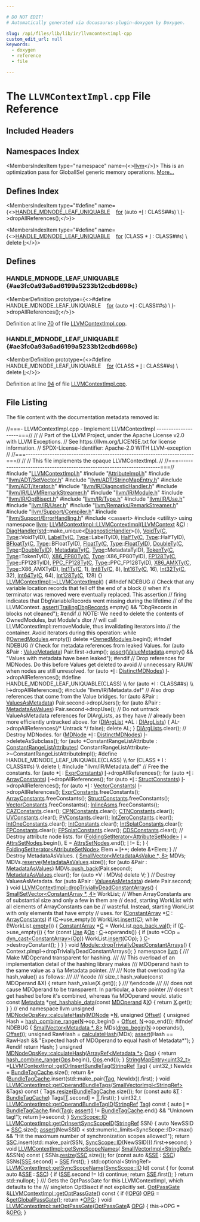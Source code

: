 ```yaml
---

# DO NOT EDIT!
# Automatically generated via docusaurus-plugin-doxygen by Doxygen.

slug: /api/files/lib/lib/ir/llvmcontextimpl-cpp
custom_edit_url: null
keywords:
  - doxygen
  - reference
  - file

---
```





# The `LLVMContextImpl.cpp` File Reference

<DoxygenPage pluginConfig={pluginConfig}>



## Included Headers

<IncludesList>
<IncludesListItem
  filePath="LLVMContextImpl.h"
  permalink="/docs/api/files/lib/lib/ir/llvmcontextimpl-h"
  isLocal="true" />
<IncludesListItem
  filePath="AttributeImpl.h"
  permalink="/docs/api/files/lib/lib/ir/attributeimpl-h"
  isLocal="true" />
<IncludesListItem
  filePath="llvm/ADT/SetVector.h"
  permalink="/docs/api/files/include/include/llvm/include/llvm/adt/setvector-h"
  isLocal="true" />
<IncludesListItem
  filePath="llvm/ADT/StringMapEntry.h"
  permalink="/docs/api/files/include/include/llvm/include/llvm/adt/stringmapentry-h"
  isLocal="true" />
<IncludesListItem
  filePath="llvm/ADT/iterator.h"
  permalink="/docs/api/files/include/include/llvm/include/llvm/adt/iterator-h"
  isLocal="true" />
<IncludesListItem
  filePath="llvm/IR/DiagnosticHandler.h"
  permalink="/docs/api/files/include/include/llvm/include/llvm/ir/diagnostichandler-h"
  isLocal="true" />
<IncludesListItem
  filePath="llvm/IR/LLVMRemarkStreamer.h"
  permalink="/docs/api/files/include/include/llvm/include/llvm/ir/llvmremarkstreamer-h"
  isLocal="true" />
<IncludesListItem
  filePath="llvm/IR/Module.h"
  permalink="/docs/api/files/include/include/llvm/include/llvm/ir/module-h"
  isLocal="true" />
<IncludesListItem
  filePath="llvm/IR/OptBisect.h"
  permalink="/docs/api/files/include/include/llvm/include/llvm/ir/optbisect-h"
  isLocal="true" />
<IncludesListItem
  filePath="llvm/IR/Type.h"
  permalink="/docs/api/files/include/include/llvm/include/llvm/ir/type-h"
  isLocal="true" />
<IncludesListItem
  filePath="llvm/IR/Use.h"
  permalink="/docs/api/files/include/include/llvm/include/llvm/ir/use-h"
  isLocal="true" />
<IncludesListItem
  filePath="llvm/IR/User.h"
  permalink="/docs/api/files/include/include/llvm/include/llvm/ir/user-h"
  isLocal="true" />
<IncludesListItem
  filePath="llvm/Remarks/RemarkStreamer.h"
  permalink="/docs/api/files/include/include/llvm/include/llvm/remarks/remarkstreamer-h"
  isLocal="true" />
<IncludesListItem
  filePath="llvm/Support/Compiler.h"
  permalink="/docs/api/files/include/include/llvm/include/llvm/support/compiler-h"
  isLocal="true" />
<IncludesListItem
  filePath="llvm/Support/ErrorHandling.h"
  permalink="/docs/api/files/include/include/llvm/include/llvm/support/errorhandling-h"
  isLocal="true" />
<IncludesListItem
  filePath="cassert"
  permalink=""
  isLocal="false" />
<IncludesListItem
  filePath="utility"
  permalink=""
  isLocal="false" />
<IncludesListItem
  filePath="llvm/IR/Metadata.def"
  permalink=""
  isLocal="true" />
</IncludesList>

## Namespaces Index

<MembersIndex>

<MembersIndexItem
  type="namespace"
  name={<><a href="/docs/api/namespaces/llvm">llvm</a></>}>
This is an optimization pass for GlobalISel generic memory operations. <a href="/docs/api/namespaces/llvm/#details">More...</a>
</MembersIndexItem>

</MembersIndex>

## Defines Index

<MembersIndex>

<MembersIndexItem
  type="#define"
  name={<><a href="#ae3fc0a93a6ad6199a5233b12cdbd698c">HANDLE&#95;MDNODE&#95;LEAF&#95;UNIQUABLE</a>&nbsp;&nbsp;&nbsp;  <a href="/docs/api/files/lib/lib/target/lib/target/aarch64/aarch64expandpseudoinsts-cpp/#a4cfc8b177e8521a4b496ae2edff6244f">for</a> (auto &#42;<a href="/docs/api/files/lib/lib/support/md5-cpp/#ac0eafdc9ee161b71e7af98af736952fd">I</a> : CLASS##s)                                                     \\
    <a href="/docs/api/files/lib/lib/support/md5-cpp/#ac0eafdc9ee161b71e7af98af736952fd">I</a>-&gt;dropAllReferences();</>}>
</MembersIndexItem>

<MembersIndexItem
  type="#define"
  name={<><a href="#ae3fc0a93a6ad6199a5233b12cdbd698c">HANDLE&#95;MDNODE&#95;LEAF&#95;UNIQUABLE</a>&nbsp;&nbsp;&nbsp;  <a href="/docs/api/files/lib/lib/target/lib/target/aarch64/aarch64expandpseudoinsts-cpp/#a4cfc8b177e8521a4b496ae2edff6244f">for</a> (CLASS &#42; <a href="/docs/api/files/lib/lib/support/md5-cpp/#ac0eafdc9ee161b71e7af98af736952fd">I</a> : CLASS##s)                                                   \\
    delete <a href="/docs/api/files/lib/lib/support/md5-cpp/#ac0eafdc9ee161b71e7af98af736952fd">I</a>;</>}>
</MembersIndexItem>

</MembersIndex>


<SectionDefinition>

## Defines

### HANDLE&#95;MDNODE&#95;LEAF&#95;UNIQUABLE {#ae3fc0a93a6ad6199a5233b12cdbd698c}

<MemberDefinition
  prototype={<>#define HANDLE&#95;MDNODE&#95;LEAF&#95;UNIQUABLE&nbsp;&nbsp;&nbsp;  <a href="/docs/api/files/lib/lib/target/lib/target/aarch64/aarch64expandpseudoinsts-cpp/#a4cfc8b177e8521a4b496ae2edff6244f">for</a> (auto &#42;<a href="/docs/api/files/lib/lib/support/md5-cpp/#ac0eafdc9ee161b71e7af98af736952fd">I</a> : CLASS##s)                                                     \\
    <a href="/docs/api/files/lib/lib/support/md5-cpp/#ac0eafdc9ee161b71e7af98af736952fd">I</a>-&gt;dropAllReferences();</>}>

Definition at line <a href="#l00070">70</a> of file <a href="/docs/api/files/lib/lib/ir/llvmcontextimpl-cpp">LLVMContextImpl.cpp</a>.
</MemberDefinition>

### HANDLE&#95;MDNODE&#95;LEAF&#95;UNIQUABLE {#ae3fc0a93a6ad6199a5233b12cdbd698c}

<MemberDefinition
  prototype={<>#define HANDLE&#95;MDNODE&#95;LEAF&#95;UNIQUABLE&nbsp;&nbsp;&nbsp;  <a href="/docs/api/files/lib/lib/target/lib/target/aarch64/aarch64expandpseudoinsts-cpp/#a4cfc8b177e8521a4b496ae2edff6244f">for</a> (CLASS &#42; <a href="/docs/api/files/lib/lib/support/md5-cpp/#ac0eafdc9ee161b71e7af98af736952fd">I</a> : CLASS##s)                                                   \\
    delete <a href="/docs/api/files/lib/lib/support/md5-cpp/#ac0eafdc9ee161b71e7af98af736952fd">I</a>;</>}>

Definition at line <a href="#l00094">94</a> of file <a href="/docs/api/files/lib/lib/ir/llvmcontextimpl-cpp">LLVMContextImpl.cpp</a>.
</MemberDefinition>

</SectionDefinition>

## File Listing

The file content with the documentation metadata removed is:

<ProgramListing>

<Link id="l00001" /><CodeLine lineNumber="1"><Highlight kind="comment">//===- LLVMContextImpl.cpp - Implement LLVMContextImpl --------------------===//</Highlight><Highlight kind="normal"></Highlight></CodeLine>
<Link id="l00002" /><CodeLine lineNumber="2"><Highlight kind="normal"></Highlight><Highlight kind="comment">//</Highlight><Highlight kind="normal"></Highlight></CodeLine>
<Link id="l00003" /><CodeLine lineNumber="3"><Highlight kind="normal"></Highlight><Highlight kind="comment">// Part of the LLVM Project, under the Apache License v2.0 with LLVM Exceptions.</Highlight><Highlight kind="normal"></Highlight></CodeLine>
<Link id="l00004" /><CodeLine lineNumber="4"><Highlight kind="normal"></Highlight><Highlight kind="comment">// See https://llvm.org/LICENSE.txt for license information.</Highlight><Highlight kind="normal"></Highlight></CodeLine>
<Link id="l00005" /><CodeLine lineNumber="5"><Highlight kind="normal"></Highlight><Highlight kind="comment">// SPDX-License-Identifier: Apache-2.0 WITH LLVM-exception</Highlight><Highlight kind="normal"></Highlight></CodeLine>
<Link id="l00006" /><CodeLine lineNumber="6"><Highlight kind="normal"></Highlight><Highlight kind="comment">//</Highlight><Highlight kind="normal"></Highlight></CodeLine>
<Link id="l00007" /><CodeLine lineNumber="7"><Highlight kind="normal"></Highlight><Highlight kind="comment">//===----------------------------------------------------------------------===//</Highlight><Highlight kind="normal"></Highlight></CodeLine>
<Link id="l00008" /><CodeLine lineNumber="8"><Highlight kind="normal"></Highlight><Highlight kind="comment">//</Highlight><Highlight kind="normal"></Highlight></CodeLine>
<Link id="l00009" /><CodeLine lineNumber="9"><Highlight kind="normal"></Highlight><Highlight kind="comment">//  This file implements the opaque LLVMContextImpl.</Highlight><Highlight kind="normal"></Highlight></CodeLine>
<Link id="l00010" /><CodeLine lineNumber="10"><Highlight kind="normal"></Highlight><Highlight kind="comment">//</Highlight><Highlight kind="normal"></Highlight></CodeLine>
<Link id="l00011" /><CodeLine lineNumber="11"><Highlight kind="normal"></Highlight><Highlight kind="comment">//===----------------------------------------------------------------------===//</Highlight><Highlight kind="normal"></Highlight></CodeLine>
<Link id="l00012" /><CodeLine lineNumber="12"><Highlight kind="normal"></Highlight></CodeLine>
<Link id="l00013" /><CodeLine lineNumber="13"><Highlight kind="normal"></Highlight><Highlight kind="preprocessor">#include &quot;<a href="/docs/api/files/lib/lib/ir/llvmcontextimpl-h">LLVMContextImpl.h</a>&quot;</Highlight><Highlight kind="normal"></Highlight></CodeLine>
<Link id="l00014" /><CodeLine lineNumber="14"><Highlight kind="normal"></Highlight><Highlight kind="preprocessor">#include &quot;<a href="/docs/api/files/lib/lib/ir/attributeimpl-h">AttributeImpl.h</a>&quot;</Highlight><Highlight kind="normal"></Highlight></CodeLine>
<Link id="l00015" /><CodeLine lineNumber="15"><Highlight kind="normal"></Highlight><Highlight kind="preprocessor">#include &quot;<a href="/docs/api/files/include/include/llvm/include/llvm/adt/setvector-h">llvm/ADT/SetVector.h</a>&quot;</Highlight><Highlight kind="normal"></Highlight></CodeLine>
<Link id="l00016" /><CodeLine lineNumber="16"><Highlight kind="normal"></Highlight><Highlight kind="preprocessor">#include &quot;<a href="/docs/api/files/include/include/llvm/include/llvm/adt/stringmapentry-h">llvm/ADT/StringMapEntry.h</a>&quot;</Highlight><Highlight kind="normal"></Highlight></CodeLine>
<Link id="l00017" /><CodeLine lineNumber="17"><Highlight kind="normal"></Highlight><Highlight kind="preprocessor">#include &quot;<a href="/docs/api/files/include/include/llvm/include/llvm/adt/iterator-h">llvm/ADT/iterator.h</a>&quot;</Highlight><Highlight kind="normal"></Highlight></CodeLine>
<Link id="l00018" /><CodeLine lineNumber="18"><Highlight kind="normal"></Highlight><Highlight kind="preprocessor">#include &quot;<a href="/docs/api/files/include/include/llvm/include/llvm/ir/diagnostichandler-h">llvm/IR/DiagnosticHandler.h</a>&quot;</Highlight><Highlight kind="normal"></Highlight></CodeLine>
<Link id="l00019" /><CodeLine lineNumber="19"><Highlight kind="normal"></Highlight><Highlight kind="preprocessor">#include &quot;<a href="/docs/api/files/include/include/llvm/include/llvm/ir/llvmremarkstreamer-h">llvm/IR/LLVMRemarkStreamer.h</a>&quot;</Highlight><Highlight kind="normal"></Highlight></CodeLine>
<Link id="l00020" /><CodeLine lineNumber="20"><Highlight kind="normal"></Highlight><Highlight kind="preprocessor">#include &quot;<a href="/docs/api/files/include/include/llvm/include/llvm/ir/module-h">llvm/IR/Module.h</a>&quot;</Highlight><Highlight kind="normal"></Highlight></CodeLine>
<Link id="l00021" /><CodeLine lineNumber="21"><Highlight kind="normal"></Highlight><Highlight kind="preprocessor">#include &quot;<a href="/docs/api/files/include/include/llvm/include/llvm/ir/optbisect-h">llvm/IR/OptBisect.h</a>&quot;</Highlight><Highlight kind="normal"></Highlight></CodeLine>
<Link id="l00022" /><CodeLine lineNumber="22"><Highlight kind="normal"></Highlight><Highlight kind="preprocessor">#include &quot;<a href="/docs/api/files/include/include/llvm/include/llvm/ir/type-h">llvm/IR/Type.h</a>&quot;</Highlight><Highlight kind="normal"></Highlight></CodeLine>
<Link id="l00023" /><CodeLine lineNumber="23"><Highlight kind="normal"></Highlight><Highlight kind="preprocessor">#include &quot;<a href="/docs/api/files/include/include/llvm/include/llvm/ir/use-h">llvm/IR/Use.h</a>&quot;</Highlight><Highlight kind="normal"></Highlight></CodeLine>
<Link id="l00024" /><CodeLine lineNumber="24"><Highlight kind="normal"></Highlight><Highlight kind="preprocessor">#include &quot;<a href="/docs/api/files/include/include/llvm/include/llvm/ir/user-h">llvm/IR/User.h</a>&quot;</Highlight><Highlight kind="normal"></Highlight></CodeLine>
<Link id="l00025" /><CodeLine lineNumber="25"><Highlight kind="normal"></Highlight><Highlight kind="preprocessor">#include &quot;<a href="/docs/api/files/include/include/llvm/include/llvm/remarks/remarkstreamer-h">llvm/Remarks/RemarkStreamer.h</a>&quot;</Highlight><Highlight kind="normal"></Highlight></CodeLine>
<Link id="l00026" /><CodeLine lineNumber="26"><Highlight kind="normal"></Highlight><Highlight kind="preprocessor">#include &quot;<a href="/docs/api/files/include/include/llvm/include/llvm/support/compiler-h">llvm/Support/Compiler.h</a>&quot;</Highlight><Highlight kind="normal"></Highlight></CodeLine>
<Link id="l00027" /><CodeLine lineNumber="27"><Highlight kind="normal"></Highlight><Highlight kind="preprocessor">#include &quot;<a href="/docs/api/files/include/include/llvm/include/llvm/support/errorhandling-h">llvm/Support/ErrorHandling.h</a>&quot;</Highlight><Highlight kind="normal"></Highlight></CodeLine>
<Link id="l00028" /><CodeLine lineNumber="28"><Highlight kind="normal"></Highlight><Highlight kind="preprocessor">#include &lt;cassert&gt;</Highlight><Highlight kind="normal"></Highlight></CodeLine>
<Link id="l00029" /><CodeLine lineNumber="29"><Highlight kind="normal"></Highlight><Highlight kind="preprocessor">#include &lt;utility&gt;</Highlight><Highlight kind="normal"></Highlight></CodeLine>
<Link id="l00030" /><CodeLine lineNumber="30"><Highlight kind="normal"></Highlight></CodeLine>
<Link id="l00031" /><CodeLine lineNumber="31"><Highlight kind="normal"></Highlight><Highlight kind="keyword">using namespace </Highlight><Highlight kind="normal"><a href="/docs/api/namespaces/llvm">llvm</a>;</Highlight></CodeLine>
<Link id="l00032" /><CodeLine lineNumber="32"><Highlight kind="normal"></Highlight></CodeLine>
<Link id="l00033" /><CodeLine lineNumber="33" lineLink="/docs/api/classes/llvm/llvmcontextimpl/#ad0c345f7af54ce4d7760ba46cafda829"><Highlight kind="normal"><a href="/docs/api/classes/llvm/llvmcontextimpl/#ad0c345f7af54ce4d7760ba46cafda829">LLVMContextImpl::LLVMContextImpl</a>(<a href="/docs/api/classes/llvm/llvmcontext">LLVMContext</a> &amp;<a href="/docs/api/namespaces/llvm/callingconv/#ac6aa1387c4375260e2468eb5a77fdb4cafd841a49aec1539bc88abc8ff9e170fb">C</a>)</Highlight></CodeLine>
<Link id="l00034" /><CodeLine lineNumber="34"><Highlight kind="normal">    : <a href="/docs/api/classes/llvm/llvmcontextimpl/#a6d266e2863d21d8440b10d3ba8459b49">DiagHandler</a>(<a href="/docs/api/namespaces/std">std</a>::make&#95;unique&lt;<a href="/docs/api/structs/llvm/diagnostichandler">DiagnosticHandler</a>&gt;()),</Highlight></CodeLine>
<Link id="l00035" /><CodeLine lineNumber="35"><Highlight kind="normal">      <a href="/docs/api/classes/llvm/llvmcontextimpl/#af24d867582451a918bccd13312a43614">VoidTy</a>(<a href="/docs/api/namespaces/llvm/callingconv/#ac6aa1387c4375260e2468eb5a77fdb4cafd841a49aec1539bc88abc8ff9e170fb">C</a>, <a href="/docs/api/classes/llvm/type">Type</a>::VoidTyID), <a href="/docs/api/classes/llvm/llvmcontextimpl/#a3b7edf39d72912406edad668135f2a6a">LabelTy</a>(<a href="/docs/api/namespaces/llvm/callingconv/#ac6aa1387c4375260e2468eb5a77fdb4cafd841a49aec1539bc88abc8ff9e170fb">C</a>, <a href="/docs/api/classes/llvm/type">Type</a>::LabelTyID),</Highlight></CodeLine>
<Link id="l00036" /><CodeLine lineNumber="36"><Highlight kind="normal">      <a href="/docs/api/classes/llvm/llvmcontextimpl/#a4344c5f584f62f2258d455340a6b880a">HalfTy</a>(<a href="/docs/api/namespaces/llvm/callingconv/#ac6aa1387c4375260e2468eb5a77fdb4cafd841a49aec1539bc88abc8ff9e170fb">C</a>, <a href="/docs/api/classes/llvm/type">Type</a>::HalfTyID), <a href="/docs/api/classes/llvm/llvmcontextimpl/#a8cb7fe0720c48ba8fb0a3f22e9b7f178">BFloatTy</a>(<a href="/docs/api/namespaces/llvm/callingconv/#ac6aa1387c4375260e2468eb5a77fdb4cafd841a49aec1539bc88abc8ff9e170fb">C</a>, <a href="/docs/api/classes/llvm/type">Type</a>::BFloatTyID),</Highlight></CodeLine>
<Link id="l00037" /><CodeLine lineNumber="37"><Highlight kind="normal">      <a href="/docs/api/classes/llvm/llvmcontextimpl/#ac9935ea89798e706d71c07df052d8ad7">FloatTy</a>(<a href="/docs/api/namespaces/llvm/callingconv/#ac6aa1387c4375260e2468eb5a77fdb4cafd841a49aec1539bc88abc8ff9e170fb">C</a>, <a href="/docs/api/classes/llvm/type">Type</a>::<a href="/docs/api/files/lib/lib/target/lib/target/mips/mips16hardfloat-cpp/#a4b16746dbe37b7e366f5e2721505b686">FloatTyID</a>), <a href="/docs/api/classes/llvm/llvmcontextimpl/#a8f8038fc9deb1ab370ee0b48df0d0996">DoubleTy</a>(<a href="/docs/api/namespaces/llvm/callingconv/#ac6aa1387c4375260e2468eb5a77fdb4cafd841a49aec1539bc88abc8ff9e170fb">C</a>, <a href="/docs/api/classes/llvm/type">Type</a>::<a href="/docs/api/files/lib/lib/target/lib/target/mips/mips16hardfloat-cpp/#ad51bb65198c820479d8dfb791398bdb4">DoubleTyID</a>),</Highlight></CodeLine>
<Link id="l00038" /><CodeLine lineNumber="38"><Highlight kind="normal">      <a href="/docs/api/classes/llvm/llvmcontextimpl/#a02c738bfd8bfffbe459f84cdeb4ff3f2">MetadataTy</a>(<a href="/docs/api/namespaces/llvm/callingconv/#ac6aa1387c4375260e2468eb5a77fdb4cafd841a49aec1539bc88abc8ff9e170fb">C</a>, <a href="/docs/api/classes/llvm/type">Type</a>::MetadataTyID), <a href="/docs/api/classes/llvm/llvmcontextimpl/#aea8b78a5e4b967d6310f492d401e181f">TokenTy</a>(<a href="/docs/api/namespaces/llvm/callingconv/#ac6aa1387c4375260e2468eb5a77fdb4cafd841a49aec1539bc88abc8ff9e170fb">C</a>, <a href="/docs/api/classes/llvm/type">Type</a>::TokenTyID),</Highlight></CodeLine>
<Link id="l00039" /><CodeLine lineNumber="39"><Highlight kind="normal">      <a href="/docs/api/classes/llvm/llvmcontextimpl/#a9bdfed2761afc9ad9138fc657e051135">X86&#95;FP80Ty</a>(<a href="/docs/api/namespaces/llvm/callingconv/#ac6aa1387c4375260e2468eb5a77fdb4cafd841a49aec1539bc88abc8ff9e170fb">C</a>, <a href="/docs/api/classes/llvm/type">Type</a>::X86&#95;FP80TyID), <a href="/docs/api/classes/llvm/llvmcontextimpl/#af2fa2d8454fd4d6990ff46623ea4d54b">FP128Ty</a>(<a href="/docs/api/namespaces/llvm/callingconv/#ac6aa1387c4375260e2468eb5a77fdb4cafd841a49aec1539bc88abc8ff9e170fb">C</a>, <a href="/docs/api/classes/llvm/type">Type</a>::FP128TyID),</Highlight></CodeLine>
<Link id="l00040" /><CodeLine lineNumber="40"><Highlight kind="normal">      <a href="/docs/api/classes/llvm/llvmcontextimpl/#afa9e13311374a56c97a28c6be9b4a51e">PPC&#95;FP128Ty</a>(<a href="/docs/api/namespaces/llvm/callingconv/#ac6aa1387c4375260e2468eb5a77fdb4cafd841a49aec1539bc88abc8ff9e170fb">C</a>, <a href="/docs/api/classes/llvm/type">Type</a>::PPC&#95;FP128TyID), <a href="/docs/api/classes/llvm/llvmcontextimpl/#a41ab916b680d90327508bd4c94401b16">X86&#95;AMXTy</a>(<a href="/docs/api/namespaces/llvm/callingconv/#ac6aa1387c4375260e2468eb5a77fdb4cafd841a49aec1539bc88abc8ff9e170fb">C</a>, <a href="/docs/api/classes/llvm/type">Type</a>::X86&#95;AMXTyID),</Highlight></CodeLine>
<Link id="l00041" /><CodeLine lineNumber="41"><Highlight kind="normal">      <a href="/docs/api/classes/llvm/llvmcontextimpl/#a875e29869b5d4e27e5593927ce3ffbee">Int1Ty</a>(<a href="/docs/api/namespaces/llvm/callingconv/#ac6aa1387c4375260e2468eb5a77fdb4cafd841a49aec1539bc88abc8ff9e170fb">C</a>, 1), <a href="/docs/api/classes/llvm/llvmcontextimpl/#a87e78b20e48f1a8c41f0a3e6d4748fdc">Int8Ty</a>(<a href="/docs/api/namespaces/llvm/callingconv/#ac6aa1387c4375260e2468eb5a77fdb4cafd841a49aec1539bc88abc8ff9e170fb">C</a>, 8), <a href="/docs/api/classes/llvm/llvmcontextimpl/#a290d03d5c83b8da571c5dc6e8b32a528">Int16Ty</a>(<a href="/docs/api/namespaces/llvm/callingconv/#ac6aa1387c4375260e2468eb5a77fdb4cafd841a49aec1539bc88abc8ff9e170fb">C</a>, 16), <a href="/docs/api/classes/llvm/llvmcontextimpl/#a1e521c21ddbbb77b396e87f73b7ef944">Int32Ty</a>(<a href="/docs/api/namespaces/llvm/callingconv/#ac6aa1387c4375260e2468eb5a77fdb4cafd841a49aec1539bc88abc8ff9e170fb">C</a>, 32),</Highlight></CodeLine>
<Link id="l00042" /><CodeLine lineNumber="42"><Highlight kind="normal">      <a href="/docs/api/classes/llvm/llvmcontextimpl/#a42ad6696dfe051f4caf4ebe5bb6ea622">Int64Ty</a>(<a href="/docs/api/namespaces/llvm/callingconv/#ac6aa1387c4375260e2468eb5a77fdb4cafd841a49aec1539bc88abc8ff9e170fb">C</a>, 64), <a href="/docs/api/classes/llvm/llvmcontextimpl/#aac40414b8a45ce751efafbce3e1eabbe">Int128Ty</a>(<a href="/docs/api/namespaces/llvm/callingconv/#ac6aa1387c4375260e2468eb5a77fdb4cafd841a49aec1539bc88abc8ff9e170fb">C</a>, 128) &#123;&#125;</Highlight></CodeLine>
<Link id="l00043" /><CodeLine lineNumber="43"><Highlight kind="normal"></Highlight></CodeLine>
<Link id="l00044" /><CodeLine lineNumber="44" lineLink="/docs/api/classes/llvm/llvmcontextimpl/#a5d9383a7827bb76858af4b9dd1a7e0ee"><Highlight kind="normal"><a href="/docs/api/classes/llvm/llvmcontextimpl/#a5d9383a7827bb76858af4b9dd1a7e0ee">LLVMContextImpl::~LLVMContextImpl</a>() &#123;</Highlight></CodeLine>
<Link id="l00045" /><CodeLine lineNumber="45"><Highlight kind="normal"></Highlight><Highlight kind="preprocessor">#ifndef NDEBUG</Highlight><Highlight kind="normal"></Highlight></CodeLine>
<Link id="l00046" /><CodeLine lineNumber="46"><Highlight kind="normal">  </Highlight><Highlight kind="comment">// Check that any variable location records that fell off the end of a block</Highlight><Highlight kind="normal"></Highlight></CodeLine>
<Link id="l00047" /><CodeLine lineNumber="47"><Highlight kind="normal">  </Highlight><Highlight kind="comment">// when it&#39;s terminator was removed were eventually replaced. This assertion</Highlight><Highlight kind="normal"></Highlight></CodeLine>
<Link id="l00048" /><CodeLine lineNumber="48"><Highlight kind="normal">  </Highlight><Highlight kind="comment">// firing indicates that DbgVariableRecords went missing during the lifetime</Highlight><Highlight kind="normal"></Highlight></CodeLine>
<Link id="l00049" /><CodeLine lineNumber="49"><Highlight kind="normal">  </Highlight><Highlight kind="comment">// of the LLVMContext.</Highlight><Highlight kind="normal"></Highlight></CodeLine>
<Link id="l00050" /><CodeLine lineNumber="50"><Highlight kind="normal">  <a href="/docs/api/files/lib/lib/target/lib/target/amdgpu/silowercontrolflow-cpp/#a4868c5d81c5ccc98c47aeab6244346a0">assert</a>(<a href="/docs/api/classes/llvm/llvmcontextimpl/#aefd0c34f5360aebd059382bfb2adbe22">TrailingDbgRecords</a>.empty() &amp;&amp; </Highlight><Highlight kind="stringliteral">&quot;DbgRecords in blocks not cleaned&quot;</Highlight><Highlight kind="normal">);</Highlight></CodeLine>
<Link id="l00051" /><CodeLine lineNumber="51"><Highlight kind="normal"></Highlight><Highlight kind="preprocessor">#endif</Highlight><Highlight kind="normal"></Highlight></CodeLine>
<Link id="l00052" /><CodeLine lineNumber="52"><Highlight kind="normal"></Highlight></CodeLine>
<Link id="l00053" /><CodeLine lineNumber="53"><Highlight kind="normal">  </Highlight><Highlight kind="comment">// NOTE: We need to delete the contents of OwnedModules, but Module&#39;s dtor</Highlight><Highlight kind="normal"></Highlight></CodeLine>
<Link id="l00054" /><CodeLine lineNumber="54"><Highlight kind="normal">  </Highlight><Highlight kind="comment">// will call LLVMContextImpl::removeModule, thus invalidating iterators into</Highlight><Highlight kind="normal"></Highlight></CodeLine>
<Link id="l00055" /><CodeLine lineNumber="55"><Highlight kind="normal">  </Highlight><Highlight kind="comment">// the container. Avoid iterators during this operation:</Highlight><Highlight kind="normal"></Highlight></CodeLine>
<Link id="l00056" /><CodeLine lineNumber="56"><Highlight kind="normal">  </Highlight><Highlight kind="keywordflow">while</Highlight><Highlight kind="normal"> (!<a href="/docs/api/classes/llvm/llvmcontextimpl/#a271edc637955bfe7e14822b65232952a">OwnedModules</a>.empty())</Highlight></CodeLine>
<Link id="l00057" /><CodeLine lineNumber="57"><Highlight kind="normal">    </Highlight><Highlight kind="keyword">delete</Highlight><Highlight kind="normal"> &#42;<a href="/docs/api/classes/llvm/llvmcontextimpl/#a271edc637955bfe7e14822b65232952a">OwnedModules</a>.begin();</Highlight></CodeLine>
<Link id="l00058" /><CodeLine lineNumber="58"><Highlight kind="normal"></Highlight></CodeLine>
<Link id="l00059" /><CodeLine lineNumber="59"><Highlight kind="normal"></Highlight><Highlight kind="preprocessor">#ifndef NDEBUG</Highlight><Highlight kind="normal"></Highlight></CodeLine>
<Link id="l00060" /><CodeLine lineNumber="60"><Highlight kind="normal">  </Highlight><Highlight kind="comment">// Check for metadata references from leaked Values.</Highlight><Highlight kind="normal"></Highlight></CodeLine>
<Link id="l00061" /><CodeLine lineNumber="61"><Highlight kind="normal">  </Highlight><Highlight kind="keywordflow">for</Highlight><Highlight kind="normal"> (</Highlight><Highlight kind="keyword">auto</Highlight><Highlight kind="normal"> &amp;Pair : <a href="/docs/api/classes/llvm/llvmcontextimpl/#a6577bf24ddcb2a2cd401ee3e4704527a">ValueMetadata</a>)</Highlight></CodeLine>
<Link id="l00062" /><CodeLine lineNumber="62"><Highlight kind="normal">    Pair.first-&gt;dump();</Highlight></CodeLine>
<Link id="l00063" /><CodeLine lineNumber="63"><Highlight kind="normal">  <a href="/docs/api/files/lib/lib/target/lib/target/amdgpu/silowercontrolflow-cpp/#a4868c5d81c5ccc98c47aeab6244346a0">assert</a>(<a href="/docs/api/classes/llvm/llvmcontextimpl/#a6577bf24ddcb2a2cd401ee3e4704527a">ValueMetadata</a>.empty() &amp;&amp; </Highlight><Highlight kind="stringliteral">&quot;Values with metadata have been leaked&quot;</Highlight><Highlight kind="normal">);</Highlight></CodeLine>
<Link id="l00064" /><CodeLine lineNumber="64"><Highlight kind="normal"></Highlight><Highlight kind="preprocessor">#endif</Highlight><Highlight kind="normal"></Highlight></CodeLine>
<Link id="l00065" /><CodeLine lineNumber="65"><Highlight kind="normal"></Highlight></CodeLine>
<Link id="l00066" /><CodeLine lineNumber="66"><Highlight kind="normal">  </Highlight><Highlight kind="comment">// Drop references for MDNodes.  Do this before Values get deleted to avoid</Highlight><Highlight kind="normal"></Highlight></CodeLine>
<Link id="l00067" /><CodeLine lineNumber="67"><Highlight kind="normal">  </Highlight><Highlight kind="comment">// unnecessary RAUW when nodes are still unresolved.</Highlight><Highlight kind="normal"></Highlight></CodeLine>
<Link id="l00068" /><CodeLine lineNumber="68"><Highlight kind="normal">  </Highlight><Highlight kind="keywordflow">for</Highlight><Highlight kind="normal"> (</Highlight><Highlight kind="keyword">auto</Highlight><Highlight kind="normal"> &#42;<a href="/docs/api/files/lib/lib/support/md5-cpp/#ac0eafdc9ee161b71e7af98af736952fd">I</a> : <a href="/docs/api/classes/llvm/llvmcontextimpl/#a486a6a1f8fa108a74b851328dca40143">DistinctMDNodes</a>)</Highlight></CodeLine>
<Link id="l00069" /><CodeLine lineNumber="69"><Highlight kind="normal">    <a href="/docs/api/files/lib/lib/support/md5-cpp/#ac0eafdc9ee161b71e7af98af736952fd">I</a>-&gt;dropAllReferences();</Highlight></CodeLine>
<Link id="l00070" /><CodeLine lineNumber="70"><Highlight kind="normal"></Highlight><Highlight kind="preprocessor">#define HANDLE&#95;MDNODE&#95;LEAF&#95;UNIQUABLE(CLASS)                                    \\</Highlight></CodeLine>
<Link id="l00071" /><CodeLine lineNumber="71"><Highlight kind="preprocessor">  for (auto &#42;I : CLASS##s)                                                     \\</Highlight></CodeLine>
<Link id="l00072" /><CodeLine lineNumber="72"><Highlight kind="preprocessor">    I-&gt;dropAllReferences();</Highlight><Highlight kind="normal"></Highlight></CodeLine>
<Link id="l00073" /><CodeLine lineNumber="73"><Highlight kind="normal"></Highlight><Highlight kind="preprocessor">#include &quot;llvm/IR/Metadata.def&quot;</Highlight><Highlight kind="normal"></Highlight></CodeLine>
<Link id="l00074" /><CodeLine lineNumber="74"><Highlight kind="normal"></Highlight></CodeLine>
<Link id="l00075" /><CodeLine lineNumber="75"><Highlight kind="normal">  </Highlight><Highlight kind="comment">// Also drop references that come from the Value bridges.</Highlight><Highlight kind="normal"></Highlight></CodeLine>
<Link id="l00076" /><CodeLine lineNumber="76"><Highlight kind="normal">  </Highlight><Highlight kind="keywordflow">for</Highlight><Highlight kind="normal"> (</Highlight><Highlight kind="keyword">auto</Highlight><Highlight kind="normal"> &amp;Pair : <a href="/docs/api/classes/llvm/llvmcontextimpl/#ab9825bb3a01150a90106e731b9fe23df">ValuesAsMetadata</a>)</Highlight></CodeLine>
<Link id="l00077" /><CodeLine lineNumber="77"><Highlight kind="normal">    Pair.second-&gt;dropUsers();</Highlight></CodeLine>
<Link id="l00078" /><CodeLine lineNumber="78"><Highlight kind="normal">  </Highlight><Highlight kind="keywordflow">for</Highlight><Highlight kind="normal"> (</Highlight><Highlight kind="keyword">auto</Highlight><Highlight kind="normal"> &amp;Pair : <a href="/docs/api/classes/llvm/llvmcontextimpl/#a0f84a0b5ee0bc1f89540f7dac8cf80a0">MetadataAsValues</a>)</Highlight></CodeLine>
<Link id="l00079" /><CodeLine lineNumber="79"><Highlight kind="normal">    Pair.second-&gt;dropUse();</Highlight></CodeLine>
<Link id="l00080" /><CodeLine lineNumber="80"><Highlight kind="normal">  </Highlight><Highlight kind="comment">// Do not untrack ValueAsMetadata references for DIArgLists, as they have</Highlight><Highlight kind="normal"></Highlight></CodeLine>
<Link id="l00081" /><CodeLine lineNumber="81"><Highlight kind="normal">  </Highlight><Highlight kind="comment">// already been more efficiently untracked above.</Highlight><Highlight kind="normal"></Highlight></CodeLine>
<Link id="l00082" /><CodeLine lineNumber="82"><Highlight kind="normal">  </Highlight><Highlight kind="keywordflow">for</Highlight><Highlight kind="normal"> (<a href="/docs/api/classes/llvm/diarglist">DIArgList</a> &#42;AL : <a href="/docs/api/classes/llvm/llvmcontextimpl/#ab1d6012d83c37ebdb4d1c311d6a7c62f">DIArgLists</a>) &#123;</Highlight></CodeLine>
<Link id="l00083" /><CodeLine lineNumber="83"><Highlight kind="normal">    AL-&gt;dropAllReferences(</Highlight><Highlight kind="comment">/&#42; Untrack &#42;/</Highlight><Highlight kind="normal"> </Highlight><Highlight kind="keyword">false</Highlight><Highlight kind="normal">);</Highlight></CodeLine>
<Link id="l00084" /><CodeLine lineNumber="84"><Highlight kind="normal">    </Highlight><Highlight kind="keyword">delete</Highlight><Highlight kind="normal"> AL;</Highlight></CodeLine>
<Link id="l00085" /><CodeLine lineNumber="85"><Highlight kind="normal">  &#125;</Highlight></CodeLine>
<Link id="l00086" /><CodeLine lineNumber="86"><Highlight kind="normal">  <a href="/docs/api/classes/llvm/llvmcontextimpl/#ab1d6012d83c37ebdb4d1c311d6a7c62f">DIArgLists</a>.clear();</Highlight></CodeLine>
<Link id="l00087" /><CodeLine lineNumber="87"><Highlight kind="normal"></Highlight></CodeLine>
<Link id="l00088" /><CodeLine lineNumber="88"><Highlight kind="normal">  </Highlight><Highlight kind="comment">// Destroy MDNodes.</Highlight><Highlight kind="normal"></Highlight></CodeLine>
<Link id="l00089" /><CodeLine lineNumber="89"><Highlight kind="normal">  </Highlight><Highlight kind="keywordflow">for</Highlight><Highlight kind="normal"> (<a href="/docs/api/classes/llvm/mdnode">MDNode</a> &#42;<a href="/docs/api/files/lib/lib/support/md5-cpp/#ac0eafdc9ee161b71e7af98af736952fd">I</a> : <a href="/docs/api/classes/llvm/llvmcontextimpl/#a486a6a1f8fa108a74b851328dca40143">DistinctMDNodes</a>)</Highlight></CodeLine>
<Link id="l00090" /><CodeLine lineNumber="90"><Highlight kind="normal">    <a href="/docs/api/files/lib/lib/support/md5-cpp/#ac0eafdc9ee161b71e7af98af736952fd">I</a>-&gt;deleteAsSubclass();</Highlight></CodeLine>
<Link id="l00091" /><CodeLine lineNumber="91"><Highlight kind="normal"></Highlight></CodeLine>
<Link id="l00092" /><CodeLine lineNumber="92"><Highlight kind="normal">  </Highlight><Highlight kind="keywordflow">for</Highlight><Highlight kind="normal"> (</Highlight><Highlight kind="keyword">auto</Highlight><Highlight kind="normal"> &#42;ConstantRangeListAttribute : <a href="/docs/api/classes/llvm/llvmcontextimpl/#aab69a0e7093a29bbd1badab6978c224b">ConstantRangeListAttributes</a>)</Highlight></CodeLine>
<Link id="l00093" /><CodeLine lineNumber="93"><Highlight kind="normal">    ConstantRangeListAttribute-&gt;~ConstantRangeListAttributeImpl();</Highlight></CodeLine>
<Link id="l00094" /><CodeLine lineNumber="94"><Highlight kind="normal"></Highlight><Highlight kind="preprocessor">#define HANDLE&#95;MDNODE&#95;LEAF&#95;UNIQUABLE(CLASS)                                    \\</Highlight></CodeLine>
<Link id="l00095" /><CodeLine lineNumber="95"><Highlight kind="preprocessor">  for (CLASS &#42; I : CLASS##s)                                                   \\</Highlight></CodeLine>
<Link id="l00096" /><CodeLine lineNumber="96"><Highlight kind="preprocessor">    delete I;</Highlight><Highlight kind="normal"></Highlight></CodeLine>
<Link id="l00097" /><CodeLine lineNumber="97"><Highlight kind="normal"></Highlight><Highlight kind="preprocessor">#include &quot;llvm/IR/Metadata.def&quot;</Highlight><Highlight kind="normal"></Highlight></CodeLine>
<Link id="l00098" /><CodeLine lineNumber="98"><Highlight kind="normal"></Highlight></CodeLine>
<Link id="l00099" /><CodeLine lineNumber="99"><Highlight kind="normal">  </Highlight><Highlight kind="comment">// Free the constants.</Highlight><Highlight kind="normal"></Highlight></CodeLine>
<Link id="l00100" /><CodeLine lineNumber="100"><Highlight kind="normal">  </Highlight><Highlight kind="keywordflow">for</Highlight><Highlight kind="normal"> (</Highlight><Highlight kind="keyword">auto</Highlight><Highlight kind="normal"> &#42;<a href="/docs/api/files/lib/lib/support/md5-cpp/#ac0eafdc9ee161b71e7af98af736952fd">I</a> : <a href="/docs/api/classes/llvm/llvmcontextimpl/#a93700cfa46f68a6f83edadd6baaa80a3">ExprConstants</a>)</Highlight></CodeLine>
<Link id="l00101" /><CodeLine lineNumber="101"><Highlight kind="normal">    <a href="/docs/api/files/lib/lib/support/md5-cpp/#ac0eafdc9ee161b71e7af98af736952fd">I</a>-&gt;dropAllReferences();</Highlight></CodeLine>
<Link id="l00102" /><CodeLine lineNumber="102"><Highlight kind="normal">  </Highlight><Highlight kind="keywordflow">for</Highlight><Highlight kind="normal"> (</Highlight><Highlight kind="keyword">auto</Highlight><Highlight kind="normal"> &#42;<a href="/docs/api/files/lib/lib/support/md5-cpp/#ac0eafdc9ee161b71e7af98af736952fd">I</a> : <a href="/docs/api/classes/llvm/llvmcontextimpl/#ab5a9f7116acdae2b3cc1135592745bd4">ArrayConstants</a>)</Highlight></CodeLine>
<Link id="l00103" /><CodeLine lineNumber="103"><Highlight kind="normal">    <a href="/docs/api/files/lib/lib/support/md5-cpp/#ac0eafdc9ee161b71e7af98af736952fd">I</a>-&gt;dropAllReferences();</Highlight></CodeLine>
<Link id="l00104" /><CodeLine lineNumber="104"><Highlight kind="normal">  </Highlight><Highlight kind="keywordflow">for</Highlight><Highlight kind="normal"> (</Highlight><Highlight kind="keyword">auto</Highlight><Highlight kind="normal"> &#42;<a href="/docs/api/files/lib/lib/support/md5-cpp/#ac0eafdc9ee161b71e7af98af736952fd">I</a> : <a href="/docs/api/classes/llvm/llvmcontextimpl/#a78cf754889634eb9bcd3fbbae006ccc8">StructConstants</a>)</Highlight></CodeLine>
<Link id="l00105" /><CodeLine lineNumber="105"><Highlight kind="normal">    <a href="/docs/api/files/lib/lib/support/md5-cpp/#ac0eafdc9ee161b71e7af98af736952fd">I</a>-&gt;dropAllReferences();</Highlight></CodeLine>
<Link id="l00106" /><CodeLine lineNumber="106"><Highlight kind="normal">  </Highlight><Highlight kind="keywordflow">for</Highlight><Highlight kind="normal"> (</Highlight><Highlight kind="keyword">auto</Highlight><Highlight kind="normal"> &#42;<a href="/docs/api/files/lib/lib/support/md5-cpp/#ac0eafdc9ee161b71e7af98af736952fd">I</a> : <a href="/docs/api/classes/llvm/llvmcontextimpl/#a5ad082a7058a5071c015ff18cb1d9d02">VectorConstants</a>)</Highlight></CodeLine>
<Link id="l00107" /><CodeLine lineNumber="107"><Highlight kind="normal">    <a href="/docs/api/files/lib/lib/support/md5-cpp/#ac0eafdc9ee161b71e7af98af736952fd">I</a>-&gt;dropAllReferences();</Highlight></CodeLine>
<Link id="l00108" /><CodeLine lineNumber="108"><Highlight kind="normal">  <a href="/docs/api/classes/llvm/llvmcontextimpl/#a93700cfa46f68a6f83edadd6baaa80a3">ExprConstants</a>.freeConstants();</Highlight></CodeLine>
<Link id="l00109" /><CodeLine lineNumber="109"><Highlight kind="normal">  <a href="/docs/api/classes/llvm/llvmcontextimpl/#ab5a9f7116acdae2b3cc1135592745bd4">ArrayConstants</a>.freeConstants();</Highlight></CodeLine>
<Link id="l00110" /><CodeLine lineNumber="110"><Highlight kind="normal">  <a href="/docs/api/classes/llvm/llvmcontextimpl/#a78cf754889634eb9bcd3fbbae006ccc8">StructConstants</a>.freeConstants();</Highlight></CodeLine>
<Link id="l00111" /><CodeLine lineNumber="111"><Highlight kind="normal">  <a href="/docs/api/classes/llvm/llvmcontextimpl/#a5ad082a7058a5071c015ff18cb1d9d02">VectorConstants</a>.freeConstants();</Highlight></CodeLine>
<Link id="l00112" /><CodeLine lineNumber="112"><Highlight kind="normal">  <a href="/docs/api/classes/llvm/llvmcontextimpl/#ac9a2da2321bac0d860e669057aa11d6d">InlineAsms</a>.freeConstants();</Highlight></CodeLine>
<Link id="l00113" /><CodeLine lineNumber="113"><Highlight kind="normal"></Highlight></CodeLine>
<Link id="l00114" /><CodeLine lineNumber="114"><Highlight kind="normal">  <a href="/docs/api/classes/llvm/llvmcontextimpl/#a2730bea5049aa895d5576a08f020d052">CAZConstants</a>.clear();</Highlight></CodeLine>
<Link id="l00115" /><CodeLine lineNumber="115"><Highlight kind="normal">  <a href="/docs/api/classes/llvm/llvmcontextimpl/#a27267b9113fe5612e822aaa90bdc3130">CPNConstants</a>.clear();</Highlight></CodeLine>
<Link id="l00116" /><CodeLine lineNumber="116"><Highlight kind="normal">  <a href="/docs/api/classes/llvm/llvmcontextimpl/#a8cd8b08cb9114ed1b27a90c79b13fb71">CTNConstants</a>.clear();</Highlight></CodeLine>
<Link id="l00117" /><CodeLine lineNumber="117"><Highlight kind="normal">  <a href="/docs/api/classes/llvm/llvmcontextimpl/#a61efa06e00257bf060f040285796ad66">UVConstants</a>.clear();</Highlight></CodeLine>
<Link id="l00118" /><CodeLine lineNumber="118"><Highlight kind="normal">  <a href="/docs/api/classes/llvm/llvmcontextimpl/#a3887b5bd85846ac49e356acceac66bed">PVConstants</a>.clear();</Highlight></CodeLine>
<Link id="l00119" /><CodeLine lineNumber="119"><Highlight kind="normal">  <a href="/docs/api/classes/llvm/llvmcontextimpl/#a0b588ed032999d7b5686ae8c360b2936">IntZeroConstants</a>.clear();</Highlight></CodeLine>
<Link id="l00120" /><CodeLine lineNumber="120"><Highlight kind="normal">  <a href="/docs/api/classes/llvm/llvmcontextimpl/#a09021e2b1d263b878063b554afd2dd3c">IntOneConstants</a>.clear();</Highlight></CodeLine>
<Link id="l00121" /><CodeLine lineNumber="121"><Highlight kind="normal">  <a href="/docs/api/classes/llvm/llvmcontextimpl/#a3c303c93282542e5eb52a4582b50c12f">IntConstants</a>.clear();</Highlight></CodeLine>
<Link id="l00122" /><CodeLine lineNumber="122"><Highlight kind="normal">  <a href="/docs/api/classes/llvm/llvmcontextimpl/#a9a1940276b765c03535ce27337364739">IntSplatConstants</a>.clear();</Highlight></CodeLine>
<Link id="l00123" /><CodeLine lineNumber="123"><Highlight kind="normal">  <a href="/docs/api/classes/llvm/llvmcontextimpl/#a246739267b102ead8bf1df4244a3cf00">FPConstants</a>.clear();</Highlight></CodeLine>
<Link id="l00124" /><CodeLine lineNumber="124"><Highlight kind="normal">  <a href="/docs/api/classes/llvm/llvmcontextimpl/#afcf3927d5d1a9591fde1bd287202396f">FPSplatConstants</a>.clear();</Highlight></CodeLine>
<Link id="l00125" /><CodeLine lineNumber="125"><Highlight kind="normal">  <a href="/docs/api/classes/llvm/llvmcontextimpl/#a782391b2d09b2ce386bc7b3cceddccd8">CDSConstants</a>.clear();</Highlight></CodeLine>
<Link id="l00126" /><CodeLine lineNumber="126"><Highlight kind="normal"></Highlight></CodeLine>
<Link id="l00127" /><CodeLine lineNumber="127"><Highlight kind="normal">  </Highlight><Highlight kind="comment">// Destroy attribute node lists.</Highlight><Highlight kind="normal"></Highlight></CodeLine>
<Link id="l00128" /><CodeLine lineNumber="128"><Highlight kind="normal">  </Highlight><Highlight kind="keywordflow">for</Highlight><Highlight kind="normal"> (<a href="/docs/api/classes/llvm/foldingsetiterator">FoldingSetIterator&lt;AttributeSetNode&gt;</a> <a href="/docs/api/files/lib/lib/support/md5-cpp/#ac0eafdc9ee161b71e7af98af736952fd">I</a> = <a href="/docs/api/classes/llvm/llvmcontextimpl/#a86df617fc1143331a89e8a72411eec7f">AttrsSetNodes</a>.begin(),</Highlight></CodeLine>
<Link id="l00129" /><CodeLine lineNumber="129"><Highlight kind="normal">         E = <a href="/docs/api/classes/llvm/llvmcontextimpl/#a86df617fc1143331a89e8a72411eec7f">AttrsSetNodes</a>.end(); <a href="/docs/api/files/lib/lib/support/md5-cpp/#ac0eafdc9ee161b71e7af98af736952fd">I</a> != E; ) &#123;</Highlight></CodeLine>
<Link id="l00130" /><CodeLine lineNumber="130"><Highlight kind="normal">    <a href="/docs/api/classes/llvm/foldingsetiterator">FoldingSetIterator&lt;AttributeSetNode&gt;</a> Elem = <a href="/docs/api/files/lib/lib/support/md5-cpp/#ac0eafdc9ee161b71e7af98af736952fd">I</a>++;</Highlight></CodeLine>
<Link id="l00131" /><CodeLine lineNumber="131"><Highlight kind="normal">    </Highlight><Highlight kind="keyword">delete</Highlight><Highlight kind="normal"> &amp;&#42;Elem;</Highlight></CodeLine>
<Link id="l00132" /><CodeLine lineNumber="132"><Highlight kind="normal">  &#125;</Highlight></CodeLine>
<Link id="l00133" /><CodeLine lineNumber="133"><Highlight kind="normal"></Highlight></CodeLine>
<Link id="l00134" /><CodeLine lineNumber="134"><Highlight kind="normal">  </Highlight><Highlight kind="comment">// Destroy MetadataAsValues.</Highlight><Highlight kind="normal"></Highlight></CodeLine>
<Link id="l00135" /><CodeLine lineNumber="135"><Highlight kind="normal">  &#123;</Highlight></CodeLine>
<Link id="l00136" /><CodeLine lineNumber="136"><Highlight kind="normal">    <a href="/docs/api/classes/llvm/smallvector">SmallVector&lt;MetadataAsValue &#42;, 8&gt;</a> MDVs;</Highlight></CodeLine>
<Link id="l00137" /><CodeLine lineNumber="137"><Highlight kind="normal">    MDVs.<a href="/docs/api/classes/llvm/smallvectorimpl/#a499ea32ca1b8d16cedfe01d1e5b08f29">reserve</a>(<a href="/docs/api/classes/llvm/llvmcontextimpl/#a0f84a0b5ee0bc1f89540f7dac8cf80a0">MetadataAsValues</a>.size());</Highlight></CodeLine>
<Link id="l00138" /><CodeLine lineNumber="138"><Highlight kind="normal">    </Highlight><Highlight kind="keywordflow">for</Highlight><Highlight kind="normal"> (</Highlight><Highlight kind="keyword">auto</Highlight><Highlight kind="normal"> &amp;Pair : <a href="/docs/api/classes/llvm/llvmcontextimpl/#a0f84a0b5ee0bc1f89540f7dac8cf80a0">MetadataAsValues</a>)</Highlight></CodeLine>
<Link id="l00139" /><CodeLine lineNumber="139"><Highlight kind="normal">      MDVs.<a href="/docs/api/classes/llvm/smallvectortemplatebase/#af42bfbc067df27c19ee2fc859df58799">push&#95;back</a>(Pair.second);</Highlight></CodeLine>
<Link id="l00140" /><CodeLine lineNumber="140"><Highlight kind="normal">    <a href="/docs/api/classes/llvm/llvmcontextimpl/#a0f84a0b5ee0bc1f89540f7dac8cf80a0">MetadataAsValues</a>.clear();</Highlight></CodeLine>
<Link id="l00141" /><CodeLine lineNumber="141"><Highlight kind="normal">    </Highlight><Highlight kind="keywordflow">for</Highlight><Highlight kind="normal"> (</Highlight><Highlight kind="keyword">auto</Highlight><Highlight kind="normal"> &#42;V : MDVs)</Highlight></CodeLine>
<Link id="l00142" /><CodeLine lineNumber="142"><Highlight kind="normal">      </Highlight><Highlight kind="keyword">delete</Highlight><Highlight kind="normal"> V;</Highlight></CodeLine>
<Link id="l00143" /><CodeLine lineNumber="143"><Highlight kind="normal">  &#125;</Highlight></CodeLine>
<Link id="l00144" /><CodeLine lineNumber="144"><Highlight kind="normal"></Highlight></CodeLine>
<Link id="l00145" /><CodeLine lineNumber="145"><Highlight kind="normal">  </Highlight><Highlight kind="comment">// Destroy ValuesAsMetadata.</Highlight><Highlight kind="normal"></Highlight></CodeLine>
<Link id="l00146" /><CodeLine lineNumber="146"><Highlight kind="normal">  </Highlight><Highlight kind="keywordflow">for</Highlight><Highlight kind="normal"> (</Highlight><Highlight kind="keyword">auto</Highlight><Highlight kind="normal"> &amp;Pair : <a href="/docs/api/classes/llvm/llvmcontextimpl/#ab9825bb3a01150a90106e731b9fe23df">ValuesAsMetadata</a>)</Highlight></CodeLine>
<Link id="l00147" /><CodeLine lineNumber="147"><Highlight kind="normal">    </Highlight><Highlight kind="keyword">delete</Highlight><Highlight kind="normal"> Pair.second;</Highlight></CodeLine>
<Link id="l00148" /><CodeLine lineNumber="148"><Highlight kind="normal">&#125;</Highlight></CodeLine>
<Link id="l00149" /><CodeLine lineNumber="149"><Highlight kind="normal"></Highlight></CodeLine>
<Link id="l00150" /><CodeLine lineNumber="150" lineLink="/docs/api/classes/llvm/llvmcontextimpl/#a567c40e54b0f262c0628a0858d3cfef4"><Highlight kind="normal"></Highlight><Highlight kind="keywordtype">void</Highlight><Highlight kind="normal"> <a href="/docs/api/classes/llvm/llvmcontextimpl/#a567c40e54b0f262c0628a0858d3cfef4">LLVMContextImpl::dropTriviallyDeadConstantArrays</a>() &#123;</Highlight></CodeLine>
<Link id="l00151" /><CodeLine lineNumber="151"><Highlight kind="normal">  <a href="/docs/api/classes/llvm/smallsetvector">SmallSetVector&lt;ConstantArray &#42;, 4&gt;</a> WorkList;</Highlight></CodeLine>
<Link id="l00152" /><CodeLine lineNumber="152"><Highlight kind="normal"></Highlight></CodeLine>
<Link id="l00153" /><CodeLine lineNumber="153"><Highlight kind="normal">  </Highlight><Highlight kind="comment">// When ArrayConstants are of substantial size and only a few in them are</Highlight><Highlight kind="normal"></Highlight></CodeLine>
<Link id="l00154" /><CodeLine lineNumber="154"><Highlight kind="normal">  </Highlight><Highlight kind="comment">// dead, starting WorkList with all elements of ArrayConstants can be</Highlight><Highlight kind="normal"></Highlight></CodeLine>
<Link id="l00155" /><CodeLine lineNumber="155"><Highlight kind="normal">  </Highlight><Highlight kind="comment">// wasteful. Instead, starting WorkList with only elements that have empty</Highlight><Highlight kind="normal"></Highlight></CodeLine>
<Link id="l00156" /><CodeLine lineNumber="156"><Highlight kind="normal">  </Highlight><Highlight kind="comment">// uses.</Highlight><Highlight kind="normal"></Highlight></CodeLine>
<Link id="l00157" /><CodeLine lineNumber="157"><Highlight kind="normal">  </Highlight><Highlight kind="keywordflow">for</Highlight><Highlight kind="normal"> (<a href="/docs/api/classes/llvm/constantarray">ConstantArray</a> &#42;<a href="/docs/api/namespaces/llvm/callingconv/#ac6aa1387c4375260e2468eb5a77fdb4cafd841a49aec1539bc88abc8ff9e170fb">C</a> : <a href="/docs/api/classes/llvm/llvmcontextimpl/#ab5a9f7116acdae2b3cc1135592745bd4">ArrayConstants</a>)</Highlight></CodeLine>
<Link id="l00158" /><CodeLine lineNumber="158"><Highlight kind="normal">    </Highlight><Highlight kind="keywordflow">if</Highlight><Highlight kind="normal"> (<a href="/docs/api/namespaces/llvm/callingconv/#ac6aa1387c4375260e2468eb5a77fdb4cafd841a49aec1539bc88abc8ff9e170fb">C</a>-&gt;use&#95;empty())</Highlight></CodeLine>
<Link id="l00159" /><CodeLine lineNumber="159"><Highlight kind="normal">      WorkList.<a href="/docs/api/classes/llvm/setvector/#af34eb71cc483e84d2eca80575cb9ccde">insert</a>(<a href="/docs/api/namespaces/llvm/callingconv/#ac6aa1387c4375260e2468eb5a77fdb4cafd841a49aec1539bc88abc8ff9e170fb">C</a>);</Highlight></CodeLine>
<Link id="l00160" /><CodeLine lineNumber="160"><Highlight kind="normal"></Highlight></CodeLine>
<Link id="l00161" /><CodeLine lineNumber="161"><Highlight kind="normal">  </Highlight><Highlight kind="keywordflow">while</Highlight><Highlight kind="normal"> (!WorkList.<a href="/docs/api/classes/llvm/setvector/#ac178f4fc4e4a0642610c374256b9fb27">empty</a>()) &#123;</Highlight></CodeLine>
<Link id="l00162" /><CodeLine lineNumber="162"><Highlight kind="normal">    <a href="/docs/api/classes/llvm/constantarray">ConstantArray</a> &#42;<a href="/docs/api/namespaces/llvm/callingconv/#ac6aa1387c4375260e2468eb5a77fdb4cafd841a49aec1539bc88abc8ff9e170fb">C</a> = WorkList.<a href="/docs/api/classes/llvm/setvector/#af9880d625c506aacc716ee1c9a29ff8b">pop&#95;back&#95;val</a>();</Highlight></CodeLine>
<Link id="l00163" /><CodeLine lineNumber="163"><Highlight kind="normal">    </Highlight><Highlight kind="keywordflow">if</Highlight><Highlight kind="normal"> (<a href="/docs/api/namespaces/llvm/callingconv/#ac6aa1387c4375260e2468eb5a77fdb4cafd841a49aec1539bc88abc8ff9e170fb">C</a>-&gt;use&#95;empty()) &#123;</Highlight></CodeLine>
<Link id="l00164" /><CodeLine lineNumber="164"><Highlight kind="normal">      </Highlight><Highlight kind="keywordflow">for</Highlight><Highlight kind="normal"> (</Highlight><Highlight kind="keyword">const</Highlight><Highlight kind="normal"> <a href="/docs/api/classes/llvm/use">Use</a> &amp;<a href="/docs/api/namespaces/llvm/#ab471937b9a227e70c7fe8bd9604014d6">Op</a> : <a href="/docs/api/namespaces/llvm/callingconv/#ac6aa1387c4375260e2468eb5a77fdb4cafd841a49aec1539bc88abc8ff9e170fb">C</a>-&gt;operands()) &#123;</Highlight></CodeLine>
<Link id="l00165" /><CodeLine lineNumber="165"><Highlight kind="normal">        </Highlight><Highlight kind="keywordflow">if</Highlight><Highlight kind="normal"> (</Highlight><Highlight kind="keyword">auto</Highlight><Highlight kind="normal"> &#42;COp = <a href="/docs/api/namespaces/llvm/#a22eeee01734061ac1b31ccd994c49eef">dyn&#95;cast&lt;ConstantArray&gt;</a>(<a href="/docs/api/namespaces/llvm/#ab471937b9a227e70c7fe8bd9604014d6">Op</a>))</Highlight></CodeLine>
<Link id="l00166" /><CodeLine lineNumber="166"><Highlight kind="normal">          WorkList.<a href="/docs/api/classes/llvm/setvector/#af34eb71cc483e84d2eca80575cb9ccde">insert</a>(COp);</Highlight></CodeLine>
<Link id="l00167" /><CodeLine lineNumber="167"><Highlight kind="normal">      &#125;</Highlight></CodeLine>
<Link id="l00168" /><CodeLine lineNumber="168"><Highlight kind="normal">      <a href="/docs/api/namespaces/llvm/callingconv/#ac6aa1387c4375260e2468eb5a77fdb4cafd841a49aec1539bc88abc8ff9e170fb">C</a>-&gt;destroyConstant();</Highlight></CodeLine>
<Link id="l00169" /><CodeLine lineNumber="169"><Highlight kind="normal">    &#125;</Highlight></CodeLine>
<Link id="l00170" /><CodeLine lineNumber="170"><Highlight kind="normal">  &#125;</Highlight></CodeLine>
<Link id="l00171" /><CodeLine lineNumber="171"><Highlight kind="normal">&#125;</Highlight></CodeLine>
<Link id="l00172" /><CodeLine lineNumber="172"><Highlight kind="normal"></Highlight></CodeLine>
<Link id="l00173" /><CodeLine lineNumber="173" lineLink="/docs/api/classes/llvm/module/#a288bf7fe3df7b3822b5763009cc81366"><Highlight kind="normal"></Highlight><Highlight kind="keywordtype">void</Highlight><Highlight kind="normal"> <a href="/docs/api/classes/llvm/module/#a288bf7fe3df7b3822b5763009cc81366">Module::dropTriviallyDeadConstantArrays</a>() &#123;</Highlight></CodeLine>
<Link id="l00174" /><CodeLine lineNumber="174"><Highlight kind="normal">  Context.pImpl-&gt;dropTriviallyDeadConstantArrays();</Highlight></CodeLine>
<Link id="l00175" /><CodeLine lineNumber="175"><Highlight kind="normal">&#125;</Highlight></CodeLine>
<Link id="l00176" /><CodeLine lineNumber="176"><Highlight kind="normal"></Highlight></CodeLine>
<Link id="l00177" /><CodeLine lineNumber="177"><Highlight kind="normal"></Highlight><Highlight kind="keyword">namespace </Highlight><Highlight kind="normal"><a href="/docs/api/namespaces/llvm">llvm</a> &#123;</Highlight></CodeLine>
<Link id="l00178" /><CodeLine lineNumber="178"><Highlight kind="normal"></Highlight><Highlight kind="comment"></Highlight></CodeLine>
<Link id="l00179" /><CodeLine lineNumber="179"><Highlight kind="comment">/// Make MDOperand transparent for hashing.</Highlight></CodeLine>
<Link id="l00180" /><CodeLine lineNumber="180"><Highlight kind="comment">///</Highlight></CodeLine>
<Link id="l00181" /><CodeLine lineNumber="181"><Highlight kind="comment">/// This overload of an implementation detail of the hashing library makes</Highlight></CodeLine>
<Link id="l00182" /><CodeLine lineNumber="182"><Highlight kind="comment">/// MDOperand hash to the same value as a \\a Metadata pointer.</Highlight></CodeLine>
<Link id="l00183" /><CodeLine lineNumber="183"><Highlight kind="comment">///</Highlight></CodeLine>
<Link id="l00184" /><CodeLine lineNumber="184"><Highlight kind="comment">/// Note that overloading \\a hash&#95;value() as follows:</Highlight></CodeLine>
<Link id="l00185" /><CodeLine lineNumber="185"><Highlight kind="comment">///</Highlight></CodeLine>
<Link id="l00186" /><CodeLine lineNumber="186"><Highlight kind="comment">/// \\code</Highlight></CodeLine>
<Link id="l00187" /><CodeLine lineNumber="187"><Highlight kind="comment">///     size&#95;t hash&#95;value(const MDOperand &amp;X) &#123; return hash&#95;value(X.get()); &#125;</Highlight></CodeLine>
<Link id="l00188" /><CodeLine lineNumber="188"><Highlight kind="comment">/// \\endcode</Highlight></CodeLine>
<Link id="l00189" /><CodeLine lineNumber="189"><Highlight kind="comment">///</Highlight></CodeLine>
<Link id="l00190" /><CodeLine lineNumber="190"><Highlight kind="comment">/// does not cause MDOperand to be transparent.  In particular, a bare pointer</Highlight></CodeLine>
<Link id="l00191" /><CodeLine lineNumber="191"><Highlight kind="comment">/// doesn&#39;t get hashed before it&#39;s combined, whereas \\a MDOperand would.</Highlight><Highlight kind="normal"></Highlight></CodeLine>
<Link id="l00192" /><CodeLine lineNumber="192" lineLink="/docs/api/namespaces/llvm/#a39d14146994c17bdc69aa11467d6076c"><Highlight kind="normal"></Highlight><Highlight kind="keyword">static</Highlight><Highlight kind="normal"> </Highlight><Highlight kind="keyword">const</Highlight><Highlight kind="normal"> <a href="/docs/api/classes/llvm/metadata">Metadata</a> &#42;<a href="/docs/api/namespaces/llvm/#a39d14146994c17bdc69aa11467d6076c">get&#95;hashable&#95;data</a>(</Highlight><Highlight kind="keyword">const</Highlight><Highlight kind="normal"> <a href="/docs/api/classes/llvm/mdoperand">MDOperand</a> &amp;<a href="/docs/api/files/lib/lib/tablegen/tablegenbackendskeleton-cpp/#ab60f28d7a141ac46ccc200176a1bca8b">X</a>) &#123; </Highlight><Highlight kind="keywordflow">return</Highlight><Highlight kind="normal"> <a href="/docs/api/files/lib/lib/tablegen/tablegenbackendskeleton-cpp/#ab60f28d7a141ac46ccc200176a1bca8b">X</a>.get(); &#125;</Highlight></CodeLine>
<Link id="l00193" /><CodeLine lineNumber="193"><Highlight kind="normal"></Highlight></CodeLine>
<Link id="l00194" /><CodeLine lineNumber="194"><Highlight kind="normal">&#125; </Highlight><Highlight kind="comment">// end namespace llvm</Highlight><Highlight kind="normal"></Highlight></CodeLine>
<Link id="l00195" /><CodeLine lineNumber="195"><Highlight kind="normal"></Highlight></CodeLine>
<Link id="l00196" /><CodeLine lineNumber="196" lineLink="/docs/api/classes/llvm/mdnodeopskey/#aea1b184b8290b9c4bed5a42aaa6f1bb1"><Highlight kind="normal"></Highlight><Highlight kind="keywordtype">unsigned</Highlight><Highlight kind="normal"> <a href="/docs/api/classes/llvm/mdnodeopskey/#aea1b184b8290b9c4bed5a42aaa6f1bb1">MDNodeOpsKey::calculateHash</a>(<a href="/docs/api/classes/llvm/mdnode">MDNode</a> &#42;<a href="/docs/api/files/lib/lib/support/regcomp-c/#a0240ac851181b84ac374872dc5434ee4">N</a>, </Highlight><Highlight kind="keywordtype">unsigned</Highlight><Highlight kind="normal"> <a href="/docs/api/namespaces/llvm/#a05f5b9a11bdcc5feba62899f95dcf878a3134224cba2545bc57954d3b072aebb4">Offset</a>) &#123;</Highlight></CodeLine>
<Link id="l00197" /><CodeLine lineNumber="197"><Highlight kind="normal">  </Highlight><Highlight kind="keywordtype">unsigned</Highlight><Highlight kind="normal"> Hash = <a href="/docs/api/namespaces/llvm/#af80edfc5e42059e045aa7bf7fe42bee3">hash&#95;combine&#95;range</a>(<a href="/docs/api/files/lib/lib/support/regcomp-c/#a0240ac851181b84ac374872dc5434ee4">N</a>-&gt;op&#95;begin() + <a href="/docs/api/namespaces/llvm/#a05f5b9a11bdcc5feba62899f95dcf878a3134224cba2545bc57954d3b072aebb4">Offset</a>, <a href="/docs/api/files/lib/lib/support/regcomp-c/#a0240ac851181b84ac374872dc5434ee4">N</a>-&gt;op&#95;end());</Highlight></CodeLine>
<Link id="l00198" /><CodeLine lineNumber="198"><Highlight kind="normal"></Highlight><Highlight kind="preprocessor">#ifndef NDEBUG</Highlight><Highlight kind="normal"></Highlight></CodeLine>
<Link id="l00199" /><CodeLine lineNumber="199"><Highlight kind="normal">  &#123;</Highlight></CodeLine>
<Link id="l00200" /><CodeLine lineNumber="200"><Highlight kind="normal">    <a href="/docs/api/classes/llvm/smallvector">SmallVector&lt;Metadata &#42;, 8&gt;</a> MDs(<a href="/docs/api/namespaces/llvm/#a02981de53fb6ffd384d39addc4d25f37">drop&#95;begin</a>(<a href="/docs/api/files/lib/lib/support/regcomp-c/#a0240ac851181b84ac374872dc5434ee4">N</a>-&gt;operands(), <a href="/docs/api/namespaces/llvm/#a05f5b9a11bdcc5feba62899f95dcf878a3134224cba2545bc57954d3b072aebb4">Offset</a>));</Highlight></CodeLine>
<Link id="l00201" /><CodeLine lineNumber="201"><Highlight kind="normal">    </Highlight><Highlight kind="keywordtype">unsigned</Highlight><Highlight kind="normal"> RawHash = <a href="/docs/api/classes/llvm/mdnodeopskey/#aea1b184b8290b9c4bed5a42aaa6f1bb1">calculateHash</a>(MDs);</Highlight></CodeLine>
<Link id="l00202" /><CodeLine lineNumber="202"><Highlight kind="normal">    <a href="/docs/api/files/lib/lib/target/lib/target/amdgpu/silowercontrolflow-cpp/#a4868c5d81c5ccc98c47aeab6244346a0">assert</a>(Hash == RawHash &amp;&amp;</Highlight></CodeLine>
<Link id="l00203" /><CodeLine lineNumber="203"><Highlight kind="normal">           </Highlight><Highlight kind="stringliteral">&quot;Expected hash of MDOperand to equal hash of Metadata&#42;&quot;</Highlight><Highlight kind="normal">);</Highlight></CodeLine>
<Link id="l00204" /><CodeLine lineNumber="204"><Highlight kind="normal">  &#125;</Highlight></CodeLine>
<Link id="l00205" /><CodeLine lineNumber="205"><Highlight kind="normal"></Highlight><Highlight kind="preprocessor">#endif</Highlight><Highlight kind="normal"></Highlight></CodeLine>
<Link id="l00206" /><CodeLine lineNumber="206"><Highlight kind="normal">  </Highlight><Highlight kind="keywordflow">return</Highlight><Highlight kind="normal"> Hash;</Highlight></CodeLine>
<Link id="l00207" /><CodeLine lineNumber="207"><Highlight kind="normal">&#125;</Highlight></CodeLine>
<Link id="l00208" /><CodeLine lineNumber="208"><Highlight kind="normal"></Highlight></CodeLine>
<Link id="l00209" /><CodeLine lineNumber="209"><Highlight kind="normal"></Highlight><Highlight kind="keywordtype">unsigned</Highlight><Highlight kind="normal"> <a href="/docs/api/classes/llvm/mdnodeopskey/#aea1b184b8290b9c4bed5a42aaa6f1bb1">MDNodeOpsKey::calculateHash</a>(<a href="/docs/api/classes/llvm/arrayref">ArrayRef&lt;Metadata &#42;&gt;</a> <a href="/docs/api/files/include/include/llvm/include/llvm/demangle/itaniumdemangle-h/#a926d7ce2143863b7a2afda0fca4d2b65">Ops</a>) &#123;</Highlight></CodeLine>
<Link id="l00210" /><CodeLine lineNumber="210"><Highlight kind="normal">  </Highlight><Highlight kind="keywordflow">return</Highlight><Highlight kind="normal"> <a href="/docs/api/namespaces/llvm/#af80edfc5e42059e045aa7bf7fe42bee3">hash&#95;combine&#95;range</a>(<a href="/docs/api/files/include/include/llvm/include/llvm/demangle/itaniumdemangle-h/#a926d7ce2143863b7a2afda0fca4d2b65">Ops</a>.begin(), <a href="/docs/api/files/include/include/llvm/include/llvm/demangle/itaniumdemangle-h/#a926d7ce2143863b7a2afda0fca4d2b65">Ops</a>.end());</Highlight></CodeLine>
<Link id="l00211" /><CodeLine lineNumber="211"><Highlight kind="normal">&#125;</Highlight></CodeLine>
<Link id="l00212" /><CodeLine lineNumber="212"><Highlight kind="normal"></Highlight></CodeLine>
<Link id="l00213" /><CodeLine lineNumber="213" lineLink="/docs/api/classes/llvm/llvmcontextimpl/#a6ca6e14339dfb653b003a458b80a4802"><Highlight kind="normal"><a href="/docs/api/classes/llvm/stringmapentry">StringMapEntry&lt;uint32&#95;t&gt;</a> &#42;<a href="/docs/api/classes/llvm/llvmcontextimpl/#a6ca6e14339dfb653b003a458b80a4802">LLVMContextImpl::getOrInsertBundleTag</a>(<a href="/docs/api/classes/llvm/stringref">StringRef</a> <a href="/docs/api/namespaces/llvm/#ac226f3d2b9ca090171a8e0a8cb92c343ac101058e7ea21bbbf2a5ac893088e90b">Tag</a>) &#123;</Highlight></CodeLine>
<Link id="l00214" /><CodeLine lineNumber="214"><Highlight kind="normal">  uint32&#95;t NewIdx = <a href="/docs/api/classes/llvm/llvmcontextimpl/#a6d36c0d4f9a44fad4ca4867c407d8d4c">BundleTagCache</a>.size();</Highlight></CodeLine>
<Link id="l00215" /><CodeLine lineNumber="215"><Highlight kind="normal">  </Highlight><Highlight kind="keywordflow">return</Highlight><Highlight kind="normal"> &amp;&#42;(<a href="/docs/api/classes/llvm/llvmcontextimpl/#a6d36c0d4f9a44fad4ca4867c407d8d4c">BundleTagCache</a>.insert(std::make&#95;pair(<a href="/docs/api/namespaces/llvm/#ac226f3d2b9ca090171a8e0a8cb92c343ac101058e7ea21bbbf2a5ac893088e90b">Tag</a>, NewIdx)).first);</Highlight></CodeLine>
<Link id="l00216" /><CodeLine lineNumber="216"><Highlight kind="normal">&#125;</Highlight></CodeLine>
<Link id="l00217" /><CodeLine lineNumber="217"><Highlight kind="normal"></Highlight></CodeLine>
<Link id="l00218" /><CodeLine lineNumber="218" lineLink="/docs/api/classes/llvm/llvmcontextimpl/#a80ea243020c76d126ec3b7ab15ef98a7"><Highlight kind="normal"></Highlight><Highlight kind="keywordtype">void</Highlight><Highlight kind="normal"> <a href="/docs/api/classes/llvm/llvmcontextimpl/#a80ea243020c76d126ec3b7ab15ef98a7">LLVMContextImpl::getOperandBundleTags</a>(<a href="/docs/api/classes/llvm/smallvectorimpl">SmallVectorImpl&lt;StringRef&gt;</a> &amp;Tags)</Highlight><Highlight kind="keyword"> const </Highlight><Highlight kind="normal">&#123;</Highlight></CodeLine>
<Link id="l00219" /><CodeLine lineNumber="219"><Highlight kind="normal">  Tags.<a href="/docs/api/classes/llvm/smallvectorimpl/#ad0b3d8447f88377b62d9c019f3c4e118">resize</a>(<a href="/docs/api/classes/llvm/llvmcontextimpl/#a6d36c0d4f9a44fad4ca4867c407d8d4c">BundleTagCache</a>.size());</Highlight></CodeLine>
<Link id="l00220" /><CodeLine lineNumber="220"><Highlight kind="normal">  </Highlight><Highlight kind="keywordflow">for</Highlight><Highlight kind="normal"> (</Highlight><Highlight kind="keyword">const</Highlight><Highlight kind="normal"> </Highlight><Highlight kind="keyword">auto</Highlight><Highlight kind="normal"> &amp;<a href="/docs/api/files/lib/lib/target/lib/target/mips/mips16isellowering-cpp/#a0acb682b8260ab1c60b918599864e2e5">T</a> : <a href="/docs/api/classes/llvm/llvmcontextimpl/#a6d36c0d4f9a44fad4ca4867c407d8d4c">BundleTagCache</a>)</Highlight></CodeLine>
<Link id="l00221" /><CodeLine lineNumber="221"><Highlight kind="normal">    Tags&#91;<a href="/docs/api/files/lib/lib/target/lib/target/mips/mips16isellowering-cpp/#a0acb682b8260ab1c60b918599864e2e5">T</a>.second&#93; = <a href="/docs/api/files/lib/lib/target/lib/target/mips/mips16isellowering-cpp/#a0acb682b8260ab1c60b918599864e2e5">T</a>.first();</Highlight></CodeLine>
<Link id="l00222" /><CodeLine lineNumber="222"><Highlight kind="normal">&#125;</Highlight></CodeLine>
<Link id="l00223" /><CodeLine lineNumber="223"><Highlight kind="normal"></Highlight></CodeLine>
<Link id="l00224" /><CodeLine lineNumber="224" lineLink="/docs/api/classes/llvm/llvmcontextimpl/#a95831dc8eb81573c3fbc0d9bb9b5d648"><Highlight kind="normal">uint32&#95;t <a href="/docs/api/classes/llvm/llvmcontextimpl/#a95831dc8eb81573c3fbc0d9bb9b5d648">LLVMContextImpl::getOperandBundleTagID</a>(<a href="/docs/api/classes/llvm/stringref">StringRef</a> <a href="/docs/api/namespaces/llvm/#ac226f3d2b9ca090171a8e0a8cb92c343ac101058e7ea21bbbf2a5ac893088e90b">Tag</a>)</Highlight><Highlight kind="keyword"> const </Highlight><Highlight kind="normal">&#123;</Highlight></CodeLine>
<Link id="l00225" /><CodeLine lineNumber="225"><Highlight kind="normal">  </Highlight><Highlight kind="keyword">auto</Highlight><Highlight kind="normal"> <a href="/docs/api/files/lib/lib/support/md5-cpp/#ac0eafdc9ee161b71e7af98af736952fd">I</a> = <a href="/docs/api/classes/llvm/llvmcontextimpl/#a6d36c0d4f9a44fad4ca4867c407d8d4c">BundleTagCache</a>.find(<a href="/docs/api/namespaces/llvm/#ac226f3d2b9ca090171a8e0a8cb92c343ac101058e7ea21bbbf2a5ac893088e90b">Tag</a>);</Highlight></CodeLine>
<Link id="l00226" /><CodeLine lineNumber="226"><Highlight kind="normal">  <a href="/docs/api/files/lib/lib/target/lib/target/amdgpu/silowercontrolflow-cpp/#a4868c5d81c5ccc98c47aeab6244346a0">assert</a>(<a href="/docs/api/files/lib/lib/support/md5-cpp/#ac0eafdc9ee161b71e7af98af736952fd">I</a> != <a href="/docs/api/classes/llvm/llvmcontextimpl/#a6d36c0d4f9a44fad4ca4867c407d8d4c">BundleTagCache</a>.end() &amp;&amp; </Highlight><Highlight kind="stringliteral">&quot;Unknown tag!&quot;</Highlight><Highlight kind="normal">);</Highlight></CodeLine>
<Link id="l00227" /><CodeLine lineNumber="227"><Highlight kind="normal">  </Highlight><Highlight kind="keywordflow">return</Highlight><Highlight kind="normal"> <a href="/docs/api/files/lib/lib/support/md5-cpp/#ac0eafdc9ee161b71e7af98af736952fd">I</a>-&gt;second;</Highlight></CodeLine>
<Link id="l00228" /><CodeLine lineNumber="228"><Highlight kind="normal">&#125;</Highlight></CodeLine>
<Link id="l00229" /><CodeLine lineNumber="229"><Highlight kind="normal"></Highlight></CodeLine>
<Link id="l00230" /><CodeLine lineNumber="230" lineLink="/docs/api/classes/llvm/llvmcontextimpl/#a52c04e90a18244956f4a4f1d4b34fc64"><Highlight kind="normal"><a href="/docs/api/namespaces/llvm/syncscope/#a80741d3f96133391b683effd8e5b77f0">SyncScope::ID</a> <a href="/docs/api/classes/llvm/llvmcontextimpl/#a52c04e90a18244956f4a4f1d4b34fc64">LLVMContextImpl::getOrInsertSyncScopeID</a>(<a href="/docs/api/classes/llvm/stringref">StringRef</a> SSN) &#123;</Highlight></CodeLine>
<Link id="l00231" /><CodeLine lineNumber="231"><Highlight kind="normal">  </Highlight><Highlight kind="keyword">auto</Highlight><Highlight kind="normal"> NewSSID = <a href="/docs/api/classes/llvm/llvmcontextimpl/#a95e537127a71dc94522132234e1c751c">SSC</a>.size();</Highlight></CodeLine>
<Link id="l00232" /><CodeLine lineNumber="232"><Highlight kind="normal">  <a href="/docs/api/files/lib/lib/target/lib/target/amdgpu/silowercontrolflow-cpp/#a4868c5d81c5ccc98c47aeab6244346a0">assert</a>(NewSSID &lt; std::numeric&#95;limits&lt;SyncScope::ID&gt;::max() &amp;&amp;</Highlight></CodeLine>
<Link id="l00233" /><CodeLine lineNumber="233"><Highlight kind="normal">         </Highlight><Highlight kind="stringliteral">&quot;Hit the maximum number of synchronization scopes allowed!&quot;</Highlight><Highlight kind="normal">);</Highlight></CodeLine>
<Link id="l00234" /><CodeLine lineNumber="234"><Highlight kind="normal">  </Highlight><Highlight kind="keywordflow">return</Highlight><Highlight kind="normal"> <a href="/docs/api/classes/llvm/llvmcontextimpl/#a95e537127a71dc94522132234e1c751c">SSC</a>.insert(std::make&#95;pair(SSN, <a href="/docs/api/namespaces/llvm/syncscope/#a80741d3f96133391b683effd8e5b77f0">SyncScope::ID</a>(NewSSID))).first-&gt;second;</Highlight></CodeLine>
<Link id="l00235" /><CodeLine lineNumber="235"><Highlight kind="normal">&#125;</Highlight></CodeLine>
<Link id="l00236" /><CodeLine lineNumber="236"><Highlight kind="normal"></Highlight></CodeLine>
<Link id="l00237" /><CodeLine lineNumber="237" lineLink="/docs/api/classes/llvm/llvmcontextimpl/#a0a8135ce55ec23fa669cc75cbe9bbbbb"><Highlight kind="normal"></Highlight><Highlight kind="keywordtype">void</Highlight><Highlight kind="normal"> <a href="/docs/api/classes/llvm/llvmcontextimpl/#a0a8135ce55ec23fa669cc75cbe9bbbbb">LLVMContextImpl::getSyncScopeNames</a>(</Highlight></CodeLine>
<Link id="l00238" /><CodeLine lineNumber="238"><Highlight kind="normal">    <a href="/docs/api/classes/llvm/smallvectorimpl">SmallVectorImpl&lt;StringRef&gt;</a> &amp;SSNs)</Highlight><Highlight kind="keyword"> const </Highlight><Highlight kind="normal">&#123;</Highlight></CodeLine>
<Link id="l00239" /><CodeLine lineNumber="239"><Highlight kind="normal">  SSNs.<a href="/docs/api/classes/llvm/smallvectorimpl/#ad0b3d8447f88377b62d9c019f3c4e118">resize</a>(<a href="/docs/api/classes/llvm/llvmcontextimpl/#a95e537127a71dc94522132234e1c751c">SSC</a>.size());</Highlight></CodeLine>
<Link id="l00240" /><CodeLine lineNumber="240"><Highlight kind="normal">  </Highlight><Highlight kind="keywordflow">for</Highlight><Highlight kind="normal"> (</Highlight><Highlight kind="keyword">const</Highlight><Highlight kind="normal"> </Highlight><Highlight kind="keyword">auto</Highlight><Highlight kind="normal"> &amp;<a href="/docs/api/namespaces/llvm/#abe2c24a8dc2fb979e8e54e15f088169ca5fc53fc8197865c63285f74b1e147013">SSE</a> : <a href="/docs/api/classes/llvm/llvmcontextimpl/#a95e537127a71dc94522132234e1c751c">SSC</a>)</Highlight></CodeLine>
<Link id="l00241" /><CodeLine lineNumber="241"><Highlight kind="normal">    SSNs&#91;<a href="/docs/api/namespaces/llvm/#abe2c24a8dc2fb979e8e54e15f088169ca5fc53fc8197865c63285f74b1e147013">SSE</a>.second&#93; = <a href="/docs/api/namespaces/llvm/#abe2c24a8dc2fb979e8e54e15f088169ca5fc53fc8197865c63285f74b1e147013">SSE</a>.first();</Highlight></CodeLine>
<Link id="l00242" /><CodeLine lineNumber="242"><Highlight kind="normal">&#125;</Highlight></CodeLine>
<Link id="l00243" /><CodeLine lineNumber="243"><Highlight kind="normal"></Highlight></CodeLine>
<Link id="l00244" /><CodeLine lineNumber="244"><Highlight kind="normal">std::optional&lt;StringRef&gt;</Highlight></CodeLine>
<Link id="l00245" /><CodeLine lineNumber="245" lineLink="/docs/api/classes/llvm/llvmcontextimpl/#ab3da55a4479ec3a5551c1f8c1692d27a"><Highlight kind="normal"><a href="/docs/api/classes/llvm/llvmcontextimpl/#ab3da55a4479ec3a5551c1f8c1692d27a">LLVMContextImpl::getSyncScopeName</a>(<a href="/docs/api/namespaces/llvm/syncscope/#a80741d3f96133391b683effd8e5b77f0">SyncScope::ID</a> Id)</Highlight><Highlight kind="keyword"> const </Highlight><Highlight kind="normal">&#123;</Highlight></CodeLine>
<Link id="l00246" /><CodeLine lineNumber="246"><Highlight kind="normal">  </Highlight><Highlight kind="keywordflow">for</Highlight><Highlight kind="normal"> (</Highlight><Highlight kind="keyword">const</Highlight><Highlight kind="normal"> </Highlight><Highlight kind="keyword">auto</Highlight><Highlight kind="normal"> &amp;<a href="/docs/api/namespaces/llvm/#abe2c24a8dc2fb979e8e54e15f088169ca5fc53fc8197865c63285f74b1e147013">SSE</a> : <a href="/docs/api/classes/llvm/llvmcontextimpl/#a95e537127a71dc94522132234e1c751c">SSC</a>) &#123;</Highlight></CodeLine>
<Link id="l00247" /><CodeLine lineNumber="247"><Highlight kind="normal">    </Highlight><Highlight kind="keywordflow">if</Highlight><Highlight kind="normal"> (<a href="/docs/api/namespaces/llvm/#abe2c24a8dc2fb979e8e54e15f088169ca5fc53fc8197865c63285f74b1e147013">SSE</a>.second != Id)</Highlight></CodeLine>
<Link id="l00248" /><CodeLine lineNumber="248"><Highlight kind="normal">      </Highlight><Highlight kind="keywordflow">continue</Highlight><Highlight kind="normal">;</Highlight></CodeLine>
<Link id="l00249" /><CodeLine lineNumber="249"><Highlight kind="normal">    </Highlight><Highlight kind="keywordflow">return</Highlight><Highlight kind="normal"> <a href="/docs/api/namespaces/llvm/#abe2c24a8dc2fb979e8e54e15f088169ca5fc53fc8197865c63285f74b1e147013">SSE</a>.first();</Highlight></CodeLine>
<Link id="l00250" /><CodeLine lineNumber="250"><Highlight kind="normal">  &#125;</Highlight></CodeLine>
<Link id="l00251" /><CodeLine lineNumber="251"><Highlight kind="normal">  </Highlight><Highlight kind="keywordflow">return</Highlight><Highlight kind="normal"> std::nullopt;</Highlight></CodeLine>
<Link id="l00252" /><CodeLine lineNumber="252"><Highlight kind="normal">&#125;</Highlight></CodeLine>
<Link id="l00253" /><CodeLine lineNumber="253"><Highlight kind="normal"></Highlight><Highlight kind="comment"></Highlight></CodeLine>
<Link id="l00254" /><CodeLine lineNumber="254"><Highlight kind="comment">/// Gets the OptPassGate for this LLVMContextImpl, which defaults to the</Highlight></CodeLine>
<Link id="l00255" /><CodeLine lineNumber="255"><Highlight kind="comment">/// singleton OptBisect if not explicitly set.</Highlight><Highlight kind="normal"></Highlight></CodeLine>
<Link id="l00256" /><CodeLine lineNumber="256" lineLink="/docs/api/classes/llvm/llvmcontextimpl/#a6224046d8c0becf4d115077e047840fd"><Highlight kind="normal"><a href="/docs/api/classes/llvm/optpassgate">OptPassGate</a> &amp;<a href="/docs/api/classes/llvm/llvmcontextimpl/#a6224046d8c0becf4d115077e047840fd">LLVMContextImpl::getOptPassGate</a>()</Highlight><Highlight kind="keyword"> const </Highlight><Highlight kind="normal">&#123;</Highlight></CodeLine>
<Link id="l00257" /><CodeLine lineNumber="257"><Highlight kind="normal">  </Highlight><Highlight kind="keywordflow">if</Highlight><Highlight kind="normal"> (!<a href="/docs/api/classes/llvm/llvmcontextimpl/#a8a2eb1327e30482e9f9feba4be032098">OPG</a>)</Highlight></CodeLine>
<Link id="l00258" /><CodeLine lineNumber="258"><Highlight kind="normal">    <a href="/docs/api/classes/llvm/llvmcontextimpl/#a8a2eb1327e30482e9f9feba4be032098">OPG</a> = &amp;<a href="/docs/api/namespaces/llvm/#a40dfa1d23e21383d154cb6905aaa8031">getGlobalPassGate</a>();</Highlight></CodeLine>
<Link id="l00259" /><CodeLine lineNumber="259"><Highlight kind="normal">  </Highlight><Highlight kind="keywordflow">return</Highlight><Highlight kind="normal"> &#42;<a href="/docs/api/classes/llvm/llvmcontextimpl/#a8a2eb1327e30482e9f9feba4be032098">OPG</a>;</Highlight></CodeLine>
<Link id="l00260" /><CodeLine lineNumber="260"><Highlight kind="normal">&#125;</Highlight></CodeLine>
<Link id="l00261" /><CodeLine lineNumber="261"><Highlight kind="normal"></Highlight></CodeLine>
<Link id="l00262" /><CodeLine lineNumber="262" lineLink="/docs/api/classes/llvm/llvmcontextimpl/#a598e220b87343b4ab3d79b933e944266"><Highlight kind="normal"></Highlight><Highlight kind="keywordtype">void</Highlight><Highlight kind="normal"> <a href="/docs/api/classes/llvm/llvmcontextimpl/#a598e220b87343b4ab3d79b933e944266">LLVMContextImpl::setOptPassGate</a>(<a href="/docs/api/classes/llvm/optpassgate">OptPassGate</a>&amp; <a href="/docs/api/classes/llvm/llvmcontextimpl/#a8a2eb1327e30482e9f9feba4be032098">OPG</a>) &#123;</Highlight></CodeLine>
<Link id="l00263" /><CodeLine lineNumber="263"><Highlight kind="normal">  this-&gt;OPG = &amp;<a href="/docs/api/classes/llvm/llvmcontextimpl/#a8a2eb1327e30482e9f9feba4be032098">OPG</a>;</Highlight></CodeLine>
<Link id="l00264" /><CodeLine lineNumber="264"><Highlight kind="normal">&#125;</Highlight></CodeLine>

</ProgramListing>

</DoxygenPage>
